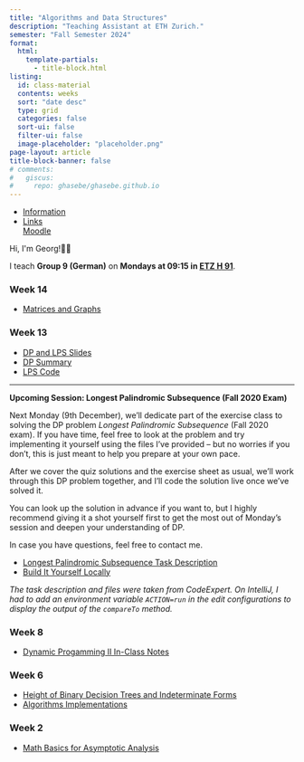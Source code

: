 ```yaml
---
title: "Algorithms and Data Structures"
description: "Teaching Assistant at ETH Zurich."
semester: "Fall Semester 2024"
format:
  html:
    template-partials:
      - title-block.html
listing:
  id: class-material
  contents: weeks 
  sort: "date desc"
  type: grid 
  categories: false
  sort-ui: false 
  filter-ui: false
  image-placeholder: "placeholder.png"
page-layout: article 
title-block-banner: false 
# comments:
#   giscus: 
#     repo: ghasebe/ghasebe.github.io
---
```


```{=html}
<ul class="nav nav-tabs" role="tablist">
  <li class="nav-item" role="presentation">
    <a class="nav-link active" data-bs-toggle="tab" href="#information" aria-selected="true" role="tab">Information</a>
  </li>
  <li class="nav-item dropdown">
    <a class="nav-link dropdown-toggle" data-bs-toggle="dropdown" href="#" role="button" aria-haspopup="true" aria-expanded="false">Links</a>
    <div class="dropdown-menu" style="">
      <a class="dropdown-item" href="https://moodle-app2.let.ethz.ch/course/view.php?id=23362">Moodle</a>
    </div>
  </li>
</ul>
<div id="myTabContent" class="tab-content">
  <div class="tab-pane fade active show" id="information" role="tabpanel">
    <p>Hi, I'm Georg!👋🏼</p>
    <p>I teach <strong>Group 9 (German)</strong> on <strong>Mondays at 09:15 in <a href="https://ethz.ch/staffnet/en/service/rooms-and-buildings/rectorate-rooms/pictures/eta-etf-etz.html#par_slideshow_9">ETZ H 91</a></strong>.
  </div>
</div>
```

### Week 14

- [Matrices and Graphs](w14.pdf)

### Week 13

- [DP and LPS Slides](lps_fs24.pdf)
- [DP Summary](dp_summary.pdf)
- [LPS Code](https://gist.github.com/ghasebe/00b34719f49e9b808307be44dbfb832d)

---

**Upcoming Session: Longest Palindromic Subsequence (Fall 2020 Exam)**

Next Monday (9th December), we'll dedicate part of the exercise class to solving the DP problem *Longest Palindromic Subsequence* (Fall 2020 exam). If you have time, feel free to look at the problem and try implementing it yourself using the files I've provided -- but no worries if you don't, this is just meant to help you prepare at your own pace.

After we cover the quiz solutions and the exercise sheet as usual, we'll work through this DP problem together, and I'll code the solution live once we've solved it.

You can look up the solution in advance if you want to, but I highly recommend giving it a shot yourself first to get the most out of Monday's session and deepen your understanding of DP.

In case you have questions, feel free to contact me.

- [Longest Palindromic Subsequence Task Description](lps.pdf)
- [Build It Yourself Locally](lps_code.zip)

*The task description and files were taken from CodeExpert. On IntelliJ, I had to add an environment variable `ACTION=run` in the edit configurations to display the output of the `compareTo` method.*

### Week 8

- [Dynamic Progamming II In-Class Notes](week_8_in-class_notes.pdf)

### Week 6

- [Height of Binary Decision Trees and Indeterminate Forms](w06.pdf)
- [Algorithms Implementations](https://github.com/ghasebe/java-algorithms)

### Week 2

- [Math Basics for Asymptotic Analysis](math_recap.pdf)

<!-- ### Class Material
::: {#class-material}
::: -->